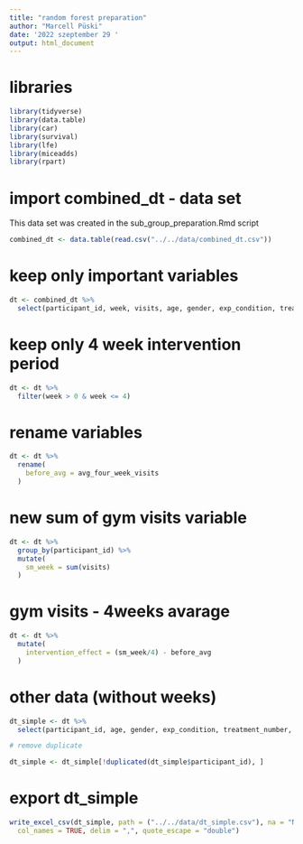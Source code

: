---
title: "random forest preparation"
author: "Marcell Püski"
date: '2022 szeptember 29 '
output: html_document
---


# libraries

```{r}
library(tidyverse)
library(data.table)
library(car)
library(survival)
library(lfe)
library(miceadds)
library(rpart)

```

# import combined_dt - data set

This data set was created in the sub_group_preparation.Rmd script

```{r}
combined_dt <- data.table(read.csv("../../data/combined_dt.csv"))

```


# keep only important variables

```{r}
dt <- combined_dt %>%
  select(participant_id, week, visits, age, gender, exp_condition, treatment_number, avg_four_week_visits)

```


# keep only 4 week intervention period

```{r}
dt <- dt %>%
  filter(week > 0 & week <= 4)

```


# rename variables

```{r}
dt <- dt %>%
  rename(
    before_avg = avg_four_week_visits
  )

```


# new sum of gym visits variable

```{r}

dt <- dt %>%
  group_by(participant_id) %>%
  mutate(
    sm_week = sum(visits)
  )

```

# gym visits - 4weeks avarage 
```{r}
dt <- dt %>%
  mutate(
    intervention_effect = (sm_week/4) - before_avg
  )

```


# other data (without weeks)

```{r}
dt_simple <- dt %>%
  select(participant_id, age, gender, exp_condition, treatment_number, before_avg, sm_week, intervention_effect)

# remove duplicate

dt_simple <- dt_simple[!duplicated(dt_simple$participant_id), ]


```


# export dt_simple

```{r}
write_excel_csv(dt_simple, path = ("../../data/dt_simple.csv"), na = "NA", append = FALSE,
  col_names = TRUE, delim = ",", quote_escape = "double")

```

